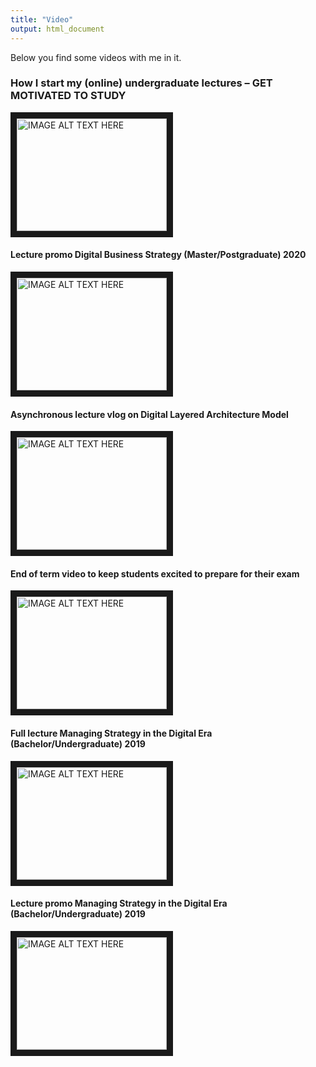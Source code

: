 ```yaml
---
title: "Video"
output: html_document
---
```

Below you find some videos with me in it.

### How I start my (online) undergraduate lectures – GET MOTIVATED TO STUDY 
<a href="https://youtu.be/DJ5Y4jj4-To" target="_blank"><img src="http://img.youtube.com/vi/DJ5Y4jj4-To/0.jpg" 
alt="IMAGE ALT TEXT HERE" width="240" height="180" border="10" /></a>

#### Lecture promo Digital Business Strategy (Master/Postgraduate) 2020
<a href="https://youtu.be/JN3d_el5wmc" target="_blank"><img src="http://img.youtube.com/vi/JN3d_el5wmc/0.jpg" 
alt="IMAGE ALT TEXT HERE" width="240" height="180" border="10" /></a>

#### Asynchronous lecture vlog on Digital Layered Architecture Model
<a href="https://youtu.be/7CH7B2qHQcE" target="_blank"><img src="http://img.youtube.com/vi/7CH7B2qHQcE/0.jpg" 
alt="IMAGE ALT TEXT HERE" width="240" height="180" border="10" /></a>

#### End of term video to keep students excited to prepare for their exam
<a href="https://youtu.be/Bbeh6rKtXfk" target="_blank"><img src="http://img.youtube.com/vi/Bbeh6rKtXfk/0.jpg" 
alt="IMAGE ALT TEXT HERE" width="240" height="180" border="10" /></a>

#### Full lecture Managing Strategy in the Digital Era (Bachelor/Undergraduate) 2019
<a href="https://www.youtube.com/watch?v=PsyCGGEa_vs" target="_blank"><img src="http://img.youtube.com/vi/PsyCGGEa_vs/0.jpg" 
alt="IMAGE ALT TEXT HERE" width="240" height="180" border="10" /></a>

#### Lecture promo Managing Strategy in the Digital Era (Bachelor/Undergraduate) 2019
<a href="https://youtu.be/2OOWz5D55Lk" target="_blank"><img src="http://img.youtube.com/vi/2OOWz5D55Lk/0.jpg" 
alt="IMAGE ALT TEXT HERE" width="240" height="180" border="10" /></a>